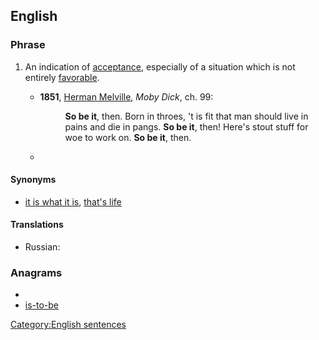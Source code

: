 ==English==

===Phrase===
{{infl|en|phrase|head=[[so]] [[be]] [[it]]}}

# {{idiom}} An indication of [[acceptance]], especially of a situation which is not entirely [[favorable]].
#* '''1851''', [[w:Herman Melville|Herman Melville]], ''Moby Dick'', ch. 99:
#*: '''So be it''', then. Born in throes, 't is fit that man should live in pains and die in pangs. '''So be it''', then! Here's stout stuff for woe to work on. '''So be it''', then.
#*{{quote-news|date=February 22|year=2009|title=ABC This Week with George Stephanopoulos|passage=It doesn' t matter which party it is. If the people choose one, a Democrat, '''then so be it'''.}}

====Synonyms====
* {{sense|indication of acceptance}} [[it is what it is]], [[that's life]]

====Translations====
{{trans-top|indication of acceptance}}
{{trans-mid}}
* Russian: {{t|ru|так и быть|tr=tak i byt’|sc=Cyrl}}
{{trans-bottom}}

===Anagrams===
* {{alphagram|beiost}}
* [[is-to-be#English|is-to-be]]

[[Category:English sentences]]